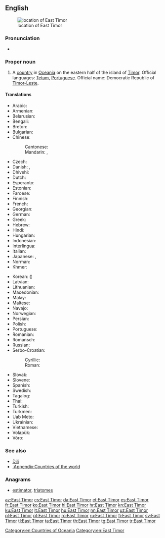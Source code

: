 ==English==
{{wikipedia}}
[[Image:LocationEastTimor.svg|thumb|location of East Timor]]

===Pronunciation===
* {{audio|En-us-East Timor.ogg|Audio (US)|lang=en}}

===Proper noun===
{{en-proper noun|head=[[East]] [[Timor]]}}

# A [[country]] in [[Oceania]] on the eastern half of the island of [[Timor]]. Official languages: [[Tetum]], [[Portuguese]]. Official name: Democratic Republic of [[Timor-Leste]].

====Translations====
{{trans-top|Country in Oceania}}
* Arabic: {{t|ar|تيمور الشرقية|f|tr=timūr al-šarqíyya}}
* Armenian: {{t|hy|Արևելյան Թիմոր|tr=Arevelyan T'imor}}
* Belarusian: {{t|be|Усходні Тымор|m|tr=Usxódni Tymór|sc=Cyrl}}
* Bengali: {{t|bn|পূর্ব টিমোর|tr=purbô ţimor}}
* Breton: {{t|br|Timor ar Reter}}
* Bulgarian: {{t|bg|Източен Тимор|m|tr=Iztóčen Timór|sc=Cyrl}}
* Chinese:
*: Cantonese: {{t|yue|東帝汶|tr=dung1 dai3 man6|sc=Cyrl}}
*: Mandarin: {{t+|cmn|東帝汶|sc=Hani}}, {{t|cmn|东帝汶|tr=Dōng-Dìwèn|sc=Hani}}
* Czech: {{t+|cs|Východní Timor|m}}
* Danish: {{t+|da|Østtimor}}, {{t|da|Timor-Leste}}
* Dhivehi: {{t|dv|އިރުމަތީ ޓިމޯރު|sc=Thaa}}
* Dutch: {{t+|nl|Oost-Timor}}
* Esperanto: {{t|eo|Orienta Timoro}}
* Estonian: {{t+|et|Ida-Timor}}
* Faroese: {{t|fo|Eysturtimor|n}}
* Finnish: {{t+|fi|Itä-Timor}}
* French: {{t+|fr|Timor Oriental}}
* Georgian: {{t|ka|აღმოსავლეთი ტიმორი|sc=Geor}}
* German: {{t+|de|Osttimor|n}}
* Greek: {{t+|el|Ανατολικό Τιμόρ|n|tr=Anatolikó Timór}}
* Hebrew: {{t|he|מזרח טימור|tr=mizrakh timor}}
* Hindi: {{t+|hi|पूर्वी तिमोर|tr=pūrvī timor}}
* Hungarian: {{t+|hu|Kelet-Timor}}
* Indonesian: {{t|id|Timor Timur}}
* Interlingua: {{t|ia|Timor Oriental}}
* Italian: {{t|it|Timor Est}}
* Japanese: {{t+|ja|東ティモール|tr=ひがしティモール, Higashi-Timōru}}, {{t|ja|東チモール|tr=ひがしチモール, Higashi-Chimōru}}
* Norman: {{t|nrf|Timor d'l'Est|m}}
* Khmer: {{t|km|ទីម័រខាងកើត|tr=ti mour khang kaert|sc=Khmr}}
{{trans-mid}}
* Korean: {{t+|ko|동티모르|tr=Dong-Timoreu|sc=Hang}} ({{t|ko|東티모르|sc=Hani}})
* Latvian: {{t+|lv|Austrumtimora|f}}
* Lithuanian: {{t+|lt|Rytų Timoras|m}}
* Macedonian: {{t+|mk|Источен Тимор|m|tr=Ístočen Tímor}}
* Malay: {{t|ms|Timor Timur}}
* Maltese: {{t|mt|Timor tal-Lvant|alt=it-Timor tal-Lvant}}
* Navajo: {{t|nv|Haʼaʼaahjí Tíímow}}
* Norwegian: {{t+|no|Øst-Timor}}
* Persian: {{t|fa|شرق تیمور|tr=Šarq-e Timor|sc=fa-Arab}}
* Polish: {{t+|pl|Timor Wschodni|m}}
* Portuguese: {{t+|pt|Timor Leste}}
* Romanian: {{t|ro|Timorul de Est|n}}
* Romansch: {{t|rm|Timor da l'Ost|m}}
* Russian: {{t|ru|Восточный Тимор|m|tr=Vostóčnyj Timór}}
* Serbo-Croatian:
*: Cyrillic: {{t|sh|Источни Тимор|m}}
*: Roman: {{t|sh|Istočni Timor|m}}
* Slovak: {{t|sk|Východný Timor|m}}
* Slovene: {{t|sl|Vzhodni Timor|m}}
* Spanish: {{t+|es|Timor Oriental|m}}
* Swedish: {{t+|sv|Östtimor}}
* Tagalog: {{t+|tl|Silangang Timor}}
* Thai: {{t+|th|ติมอร์ตะวันออก|tr=dtì-mor dtà-wan-òk}}
* Turkish: {{t+|tr|Doğu Timor}}
* Turkmen: {{t|tk|Gündogar Timor}}
* Uab Meto: {{t|aoz|Timor Mansansaet}}
* Ukrainian: {{t+|uk|Східний Тимор|m|tr=Sxídnyj Tymór|sc=Cyrl}}
* Vietnamese: {{t|vi|Đông Timor}}
* Volapük: {{t|vo|Lofüda-Timoreän}}
* Võro: {{t|vro|Hummogu-Timor}}
{{trans-bottom}}

===See also===
* [[Dili]]
* [[:Appendix:Countries of the world]]

===Anagrams===
* [[estimator#English|estimator]], [[triatomes#English|triatomes]]

[[Category:en:Countries of Oceania]]
[[Category:en:East Timor]]

[[az:East Timor]]
[[cs:East Timor]]
[[da:East Timor]]
[[et:East Timor]]
[[es:East Timor]]
[[fr:East Timor]]
[[ko:East Timor]]
[[hi:East Timor]]
[[hr:East Timor]]
[[kn:East Timor]]
[[ku:East Timor]]
[[lt:East Timor]]
[[hu:East Timor]]
[[nn:East Timor]]
[[uz:East Timor]]
[[pl:East Timor]]
[[pt:East Timor]]
[[ro:East Timor]]
[[ru:East Timor]]
[[fi:East Timor]]
[[sv:East Timor]]
[[tl:East Timor]]
[[ta:East Timor]]
[[th:East Timor]]
[[tg:East Timor]]
[[tr:East Timor]]